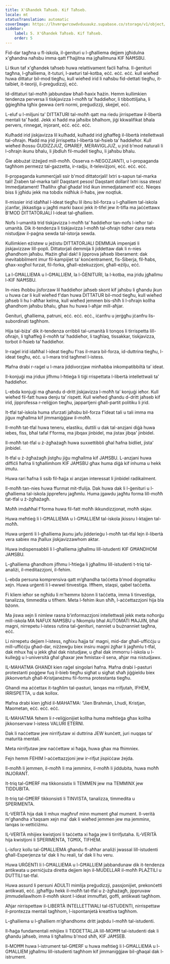 ```yaml
---
title: X'Għandek Taħseb. Kif Taħseb.
locale: mt
statusTranslation: automatic
coverImage: https://lhvmrqwrcowdvduuaukz.supabase.co/storage/v1/object/public/strapi-uploads/small_cover-educacion-fundamental.webp-2d51a7828a2b1309555be27f7e2a61a0.webp
sidebar:
    label: 5. X'Għandek Taħseb. Kif Taħseb.
    order: 5
---
```

Fid-dar tagħna u fl-iskola, il-ġenituri u l-għalliema dejjem jgħidulna x'għandna naħsbu imma qatt f'ħajjitna ma jgħallmuna KIF NAĦSBU.

Li tkun taf x'għandek taħseb huwa relattivament faċli ħafna. Il-ġenituri tagħna, l-għalliema, it-tuturi, l-awturi tal-kotba, eċċ. eċċ. eċċ. kull wieħed huwa dittatur bil-mod tiegħu, kull wieħed irid li naħsbu fid-dettati tiegħu, it-talbiet, it-teoriji, il-preġudizzji, eċċ.

Id-dittaturi tal-moħħ jabbundaw bħall-ħaxix ħażin. Hemm kullimkien tendenza perversa li tiskjavizza l-moħħ ta’ ħaddieħor, li tibbottiljaha, li ġġiegħlha tgħix ġewwa ċerti normi, preġudizzji, skejjel, eċċ.

L-eluf u l-miljuni ta’ DITTATURI tal-moħħ qatt ma riedu jirrispettaw il-libertà mentali ta’ ħadd. Jekk xi ħadd ma jaħsibx bħalhom, jiġi kkwalifikat bħala pervers, rinnegat, injorant, eċċ. eċċ. eċċ.

Kulħadd irid jiskjavizza lil kulħadd, kulħadd irid jgħaffeġ il-libertà intellettwali tal-oħrajn. Ħadd ma jrid jirrispetta l-libertà tal-ħsieb ta’ ħaddieħor. Kull wieħed iħossu ĠUDIZZJUŻ, GĦAREF, MERAVIGLJUŻ, u jrid b'mod naturali li l-oħrajn ikunu bħalu, li jibdluh fil-mudell tiegħu, li jaħsbu bħalu.

Ġie abbużat iżżejjed mill-moħħ. Osserva n-NEGOZJANTI, u l-propaganda tagħhom permezz tal-gazzetta, ir-radju, it-televiżjoni, eċċ. eċċ. eċċ.

Il-propaganda kummerċjali ssir b'mod dittatorjali! Ixtri s-sapun tal-marka tali! Żraben tal-marka tali! Daqstant pesos! Daqstant dollari! Ixtri issa stess! Immedjatament! Tħallihx għal għada! Irid ikun immedjatament! eċċ. Nieqes biss li jgħidu jekk ma tobdix nidħluk il-ħabs, jew noqtluk.

Il-missier irid idaħħal l-ideat tiegħu lil ibnu bil-forza u l-għalliem tal-iskola jċanfar, jikkastiga u jagħti marki baxxi jekk it-tifel jew it-tifla ma jaċċettawx B'MOD DITTATORJALI l-ideat tal-għalliem.

Nofs l-umanità trid tiskjavizza l-moħħ ta’ ħaddieħor tan-nofs l-ieħor tal-umanità. Dik it-tendenza li tiskjavizza l-moħħ tal-oħrajn tidher ċara meta nistudjaw il-paġna sewda tal-istorja sewda.

Kullimkien eżistew u jeżistu DITTATORJALI DEMMIJA impenjati li jiskjavizzaw lill-popli. Dittatorjali demmija li jiddettaw dak li n-nies għandhom jaħsbu. Ħażin għal dak! li jipprova jaħseb liberament: dak inevitabbilment imur fil-kampijiet ta’ konċentrament, fis-Siberja, fil-ħabs, għax-xogħol furzat, fil-forka, għall-eżekuzzjoni, għall-eżilju, eċċ.

La l-GĦALLIEMA u l-GĦALLIEM, la l-ĠENITURI, la l-kotba, ma jridu jgħallmu l-KIF NAĦSBU.

In-nies iħobbu jisforzaw lil ħaddieħor jaħseb skont kif jaħsbu li għandu jkun u huwa ċar li kull wieħed f'dan huwa DITTATUR bil-mod tiegħu, kull wieħed jaħseb li hu l-aħħar kelma, kull wieħed jemmen bis-sħiħ li l-oħrajn kollha għandhom jaħsbu bħalu, għax hu huwa l-aħjar mill-aħjar.

Ġenituri, għalliema, patruni, eċċ. eċċ. eċċ., iċanfru u jerġgħu jċanfru lis-subordinati tagħhom.

Hija tal-biża’ dik it-tendenza orribbli tal-umanità li tonqos li tirrispetta lill-oħrajn, li tgħaffeġ il-moħħ ta’ ħaddieħor, li tagħlaq, tissakkar, tiskjavizza, torbot il-ħsieb ta’ ħaddieħor.

Ir-raġel irid idaħħal l-ideat tiegħu f’ras il-mara bil-forza, id-duttrina tiegħu, l-ideat tiegħu, eċċ. u l-mara trid tagħmel l-istess.

Ħafna drabi r-raġel u l-mara jiddivorzjaw minħabba inkompatibbiltà ta’ ideat.

Il-konjuġi ma jridux jifhmu l-ħtieġa li tiġi rrispettata l-libertà intellettwali ta’ ħaddieħor.

L-ebda konjuġi ma għandu d-dritt jiskjavizza l-moħħ ta’ konjuġi ieħor. Kull wieħed fil-fatt huwa denju ta’ rispett. Kull wieħed għandu d-dritt jaħseb kif irid, jipprofessa r-reliġjon tiegħu, jappartjeni għall-partit politiku li jrid.

It-tfal tal-iskola huma sfurzati jaħsbu bil-forza f’ideat tali u tali imma ma jiġux mgħallma kif jimmaniġġjaw il-moħħ.

Il-moħħ tat-tfal huwa teneru, elastiku, duttili u dak tal-anzjani diġà huwa iebes, fiss, bħal tafal f'forma, ma jibqax jinbidel, ma jistax jibqa' jinbidel.

Il-moħħ tat-tfal u ż-żgħażagħ huwa suxxettibbli għal ħafna bidliet, jista' jinbidel.

It-tfal u ż-żgħażagħ jistgħu jiġu mgħallma kif JAĦSBU. L-anzjani huwa diffiċli ħafna li tgħallimhom KIF JAĦSBU għax huma diġà kif inhuma u hekk imutu.

Huwa rari ħafna li ssib fil-ħajja xi anzjan interessat li jinbidel radikalment.

Il-moħħ tan-nies huwa ffurmat mit-tfulija. Dak huwa dak li l-ġenituri u l-għalliema tal-iskola jippreferu jagħmlu. Huma jgawdu jagħtu forma lill-moħħ tat-tfal u ż-żgħażagħ.

Moħħ imdaħħal f'forma huwa fil-fatt moħħ ikkundizzjonat, moħħ skjav.

Huwa meħtieġ li l-GĦALLIEMA u l-GĦALLIEM tal-iskola jkissru l-ktajjen tal-moħħ.

Huwa urġenti li l-għalliema jkunu jafu jidderieġu l-moħħ tat-tfal lejn il-libertà vera sabiex ma jħallux jiskjavizzawhom aktar.

Huwa indispensabbli li l-għalliema jgħallmu lill-istudenti KIF GĦANDHOM JAĦSBU.

L-għalliema għandhom jifhmu l-ħtieġa li jgħallmu lill-istudenti t-triq tal-analiżi, il-meditazzjoni, il-fehim.

L-ebda persuna komprensiva qatt m’għandha taċċetta b’mod dogmatiku xejn. Huwa urġenti li l-ewwel tinvestiga. Iffhem, staqsi, qabel taċċetta.

Fi kliem ieħor se ngħidu li m'hemmx bżonn li taċċetta, imma li tinvestiga, tanalizza, timmedita u tifhem. Meta l-fehim ikun sħiħ, l-aċċettazzjoni hija bla bżonn.

Ma jiswa xejn li nimlew rasna b'informazzjoni intellettwali jekk meta noħorġu mill-iskola MA NAFUX NAĦSBU u Nkomplu bħal AUTOMATI ĦAJJIN, bħal magni, nirrepetu l-istess rutina tal-ġenituri, nanniet u bużnanniet tagħna, eċċ.

Li nirrepetu dejjem l-istess, ngħixu ħajja ta’ magni, mid-dar għall-uffiċċju u mill-uffiċċju għad-dar, niżżewġu biex insiru magni żgħar li jagħmlu t-tfal, dak mhux ħaj u jekk għal dak nistudjaw, u għal dak immorru l-iskola u l-kulleġġ u l-università għal għaxar jew ħmistax-il sena, aħjar ma nistudjawx.

IL-MAHATMA GHANDI kien raġel singolari ħafna. Ħafna drabi l-pasturi protestanti poġġew fuq il-bieb tiegħu sigħat u sigħat sħaħ jiġġieldu biex jikkonvertuh għall-Kristjaneżmu fil-forma protestanta tiegħu.

Ghandi ma aċċettax it-tagħlim tal-pasturi, lanqas ma rrifjutah, IFHEM, IRRISPETTA, u dak kollox.

Ħafna drabi kien jgħid il-MAHATMA: "Jien Brahmán, Lhudi, Kristjan, Maometan, eċċ. eċċ. eċċ.

IL-MAHATMA fehem li r-reliġjonijiet kollha huma meħtieġa għax kollha jikkonservaw l-istess VALURI ETERNI.

Dak li naċċettaw jew nirrifjutaw xi duttrina JEW kunċett, juri nuqqas ta’ maturità mentali.

Meta nirrifjutaw jew naċċettaw xi ħaġa, huwa għax ma fhimniex.

Fejn hemm FEHIM l-aċċettazzjoni jew ir-rifjut jispiċċaw żejda.

Il-moħħ li jemmen, il-moħħ li ma jemminx, il-moħħ li jiddubita, huwa moħħ INJORANT.

It-triq tal-GĦERF ma tikkonsistix li TEMMEN jew ma TEMMINX jew TIDDUBITA.

It-triq tal-GĦERF tikkonsisti li TINVISTA, tanalizza, timmedita u SPERIMENTA.

IL-VERITÀ hija dak li mhux magħruf minn mument għal mument. Il-verità m'għandha x'taqsam xejn ma' dak li wieħed jemmen jew ma jemminx, lanqas ix-xettiċiżmu.

IL-VERITÀ mhijiex kwistjoni li taċċetta xi ħaġa jew li tirrifjutaha. IL-VERITÀ hija kwistjoni li SPERIMENTA, TGĦIX, TIFHEM.

L-isforz kollu tal-GĦALLIEMA għandu fl-aħħar analiżi jwassal lill-istudenti għall-Esperjenza ta’ dak li hu reali, ta’ dak li hu veru.

Huwa URĠENTI li l-GĦALLIEMA u l-GĦALLIEM jabbandunaw dik it-tendenza antikwata u perniċjuża diretta dejjem lejn il-MUDELLAR il-moħħ PLAŻTILI u DUTTILI tat-tfal.

Huwa assurd li persuni ADULTI mimlija preġudizzji, passjonijiet, prekonċetti antikwati, eċċ. jgħaffġu hekk il-moħħ tat-tfal u ż-żgħażagħ, jippruvaw jimmudellawlhom il-moħħ skont l-ideat immuffati, goffi, antikwati tagħhom.

Aħjar nirrispettaw il-LIBERTÀ INTELLETTWALI tal-ISTUDENTI, nirrispettaw il-prontezza mentali tagħhom, l-ispontanjetà kreattiva tagħhom.

L-għalliema u l-għalliem m’għandhomx dritt jaqbdu l-moħħ tal-istudenti.

Il-ħaġa fundamentali mhijiex li TIDDETTALJA lill-MOĦĦ tal-istudenti dak li għandu jaħseb, imma li tgħallmu b'mod sħiħ, KIF JAĦSEB.

Il-MOĦĦ huwa l-istrument tal-GĦERF u huwa meħtieġ li l-GĦALLIEMA u l-GĦALLIEM jgħallmu lill-istudenti tagħhom kif jimmaniġġjaw bil-għaqal dak l-istrument.

